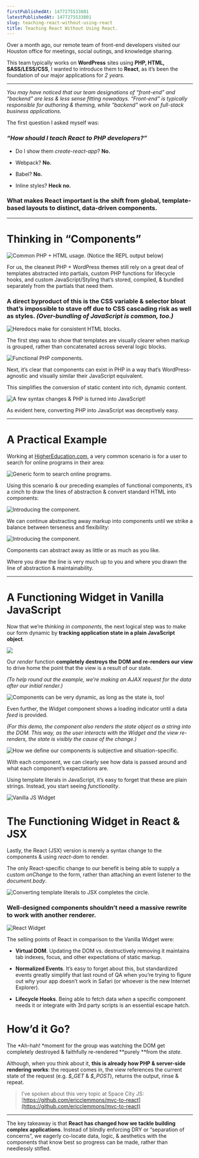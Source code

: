 ```yaml
---
firstPublishedAt: 1477275533801
latestPublishedAt: 1477275533801
slug: teaching-react-without-using-react
title: Teaching React Without Using React.
---
```


Over a month ago, our remote team of front-end developers visited our Houston office for meetings, social outings, and knowledge sharing.

This team typically works on **WordPress** sites using **PHP, HTML,
SASS/LESS/CSS**, I wanted to introduce them to **React**, as it’s been the foundation of our major applications for _2 years._

---

_You may have noticed that our team designations of “front-end” and “backend” are less & less sense fitting nowadays. “Front-end” is typically responsible for authoring & theming, while “backend” work on full-stack business applications._

The first question I asked myself was:

### _“**How should I teach React to PHP developers?**”_

- Do I show them _create-react-app_? **No.**

- Webpack? **No.**

- Babel? **No.**

- Inline styles? **Heck no.**

### What makes React important is the shift from global, template-based layouts to distinct, data-driven components.

---

# Thinking in “Components”

![Common PHP + HTML usage. (**Notice the REPL output below**)](https://cdn-images-1.medium.com/max/3144/1*-tx6apx0xY32J0bTinCy_w.png)

For us, the cleanest PHP + WordPress themes still rely on a great deal of
templates abstracted into partials, custom PHP functions for lifecycle hooks,
and custom JavaScript/Styling that’s stored, compiled, & bundled separately from the partials that need them.

### A direct byproduct of this is the CSS variable & selector bloat that’s impossible to stave off due to **CSS cascading risk as well as styles**. _(Over-bundling of JavaScript is common, too.)_

![Heredocs make for consistent HTML blocks.](https://cdn-images-1.medium.com/max/3144/1*Ut7ZoP0kmA8-g90cOybKIg.png)

The first step was to show that templates are visually clearer when markup is grouped, rather than concatenated across several logic blocks.

![Functional PHP components.](https://cdn-images-1.medium.com/max/3144/1*aJCVpgDzDpDDpQ9bfwzzZA.png)

Next, it’s clear that components can exist in PHP in a way that’s WordPress-agnostic and visually similar their JavaScript equivalent.

This simplifies the conversion of static content into rich, dynamic content.

![A few syntax changes & PHP is turned into JavaScript!](https://cdn-images-1.medium.com/max/3144/1*JwFQ4EXWGALq7_50wFOthg.png)

As evident here, converting PHP into JavaScript was deceptively easy.

---

# A Practical Example

Working at [HigherEducation.com](http://www.highereducation.com/), a very common scenario is for a user to search for online programs in their area:

![Generic form to search online programs.](https://cdn-images-1.medium.com/max/3144/1*tjK31VtrILRSGtd-O_W0FQ.png)

Using this scenario & our preceding examples of functional components, it’s a cinch to draw the lines of abstraction & convert standard HTML into components:

![Introducing the <Select> component.](https://cdn-images-1.medium.com/max/3144/1*D-Rum0NVgw_eIHW6HWrwDA.png)

We can continue abstracting away markup into components until we strike a balance between terseness and flexibility:

![Introducing the <Input> component.](https://cdn-images-1.medium.com/max/3144/1*0Isw3_h8wCy1Z7C3bAe9_g.png)

Components can abstract away as little or as much as you like.

Where you draw the line is very much up to you and where you drawn the line of abstraction & maintainability.

---

# A Functioning Widget in Vanilla JavaScript

Now that we’re _thinking in components_, the next logical step was to make our form dynamic by **tracking application state in a plain JavaScript object**.

![](https://cdn-images-1.medium.com/max/3144/1*tIAJezyiJbHlEw1ODDJhvw.png)

Our _render_ function **completely destroys the DOM and re-renders our view** to drive home the point that the view is a result of our state.

_(To help round out the example, we’re making an AJAX request for the data after our initial render.)_

![Components can be very dynamic, as long as the state is, too!](https://cdn-images-1.medium.com/max/3144/1*27K5eKSKjjdakSmp1tswwg.png)

Even further, the _Widget_ component shows a loading indicator until a data _feed_ is provided.

_(For this demo, the component also renders the state object as a string into the DOM. This way, as the user interacts with the Widget and the view re-renders, the state is visibly the cause of the change.)_

![How we define our components is subjective and situation-specific.](https://cdn-images-1.medium.com/max/3144/1*drSZF6HZfrCMhrxW3Z5qVw.png)

With each component, we can clearly see how data is passed around and what each component’s expectations are.

Using template literals in JavaScript, it’s easy to forget that these are plain strings. Instead, you start seeing _functionality_.

![Vanilla JS Widget](https://cdn-images-1.medium.com/max/1812/1*R6ILLZcFYYLB7YRFXYP_vg.gif)

# The Functioning Widget in React & JSX

Lastly, the React (JSX) version is merely a syntax change to the components & using _react-dom_ to render.

The only React-specific change to our benefit is being able to supply a custom _onChange_ to the form, rather than attaching an event listener to the _document.body_.

![Converting template literals to JSX completes the circle.](https://cdn-images-1.medium.com/max/3144/1*LKngMsJPhrEi4QsDxORlMg.png)

### **Well-designed components shouldn’t need a massive rewrite to work with another renderer.**

![React Widget](https://cdn-images-1.medium.com/max/1848/1*7cuPoGe9J6AE3Nvpd5UOUw.gif)

The selling points of React in comparison to the Vanilla Widget were:

- **Virtual DOM**. Updating the DOM vs. destructively removing it maintains tab indexes, focus, and other expectations of static markup.

- **Normalized Events**. It’s easy to forget about this, but standardized events greatly simplify that last round of QA when you’re trying to figure out why your app doesn’t work in Safari (or whoever is the new Internet Explorer).

- **Lifecycle Hooks**. Being able to fetch data _when_ a specific component needs it or integrate with 3rd party scripts is an essential escape hatch.

# How’d it Go?

The *Ah-hah! *moment for the group was watching the DOM get completely destroyed & faithfully re-rendered **purely **from the _state._

Although, when you think about it, **this is already how PHP & server-side rendering works**: the request comes in, the view references the current state of the request (e.g. _\$\_GET_ & _\$\_POST_), returns the output, rinse & repeat.

> I’ve spoken about this very topic at Space City JS: [https://github.com/ericclemmons/mvc-to-react](https://github.com/ericclemmons/mvc-to-react)

---

The key takeaway is that **React has changed how we tackle building complex applications**. Instead of blindly enforcing DRY or “separation of concerns”, we eagerly co-locate data, logic, & aesthetics with the components that know best so progress can be made, rather than needlessly stifled.
